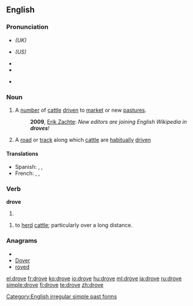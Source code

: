 ==English==

===Pronunciation===
* {{IPA|/drəʊv/}} ''(UK)''
* {{IPA|/droʊv/}} ''(US)''
* {{IPA|/'drɔʊf/}} <!-- Where is it used? Ferike333 -->
* {{audio|en-us-drove.ogg|Audio (US)}}

* {{rhymes|əʊv}}

===Noun===
{{en-noun}}

# A [[number]] of [[cattle]] [[drive]]n to [[market]] or new [[pasture]]s.
#: '''2009''', [http://infodisiac.com/blog/2009/12/new-editors-are-joining-english-wikipedia-in-droves/ Erik Zachte]: ''New editors are joining English Wikipedia in '''droves'''!''
# A [[road]] or [[track]] along which [[cattle]] are [[habitually]] [[drive]]n

====Translations====
* Spanish: {{t+|es|manada|f}}, {{t+|es|horda|f}}, {{t-|es|legión|f}}
* French: {{t+|fr|troupeau|m}}, {{t+|fr|manade|f}}, {{t+|fr|horde|f}}

===Verb===
'''drove'''
# {{simple past of|[[drive]]}}

{{en-verb|drov|ing}}
# to [[herd]] [[cattle]]; particularly over a long distance.

===Anagrams===
* {{alphagram|deorv}}
* [[Dover#English|Dover]]
* [[roved#English|roved]]


[[Category:English irregular simple past forms]]

[[el:drove]]
[[fr:drove]]
[[ko:drove]]
[[io:drove]]
[[hu:drove]]
[[ml:drove]]
[[ja:drove]]
[[ru:drove]]
[[simple:drove]]
[[fi:drove]]
[[te:drove]]
[[zh:drove]]